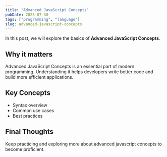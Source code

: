 ```yaml
---
title: "Advanced JavaScript Concepts"
pubDate: 2025-07-30
tags: ["programming", "language"]
slug: advanced-javascript-concepts
---
```


In this post, we will explore the basics of **Advanced JavaScript Concepts**.

## Why it matters

Advanced JavaScript Concepts is an essential part of modern programming. Understanding it helps developers write better code and build more efficient applications.

## Key Concepts

- Syntax overview
- Common use cases
- Best practices

## Final Thoughts

Keep practicing and exploring more about advanced javascript concepts to become proficient.
